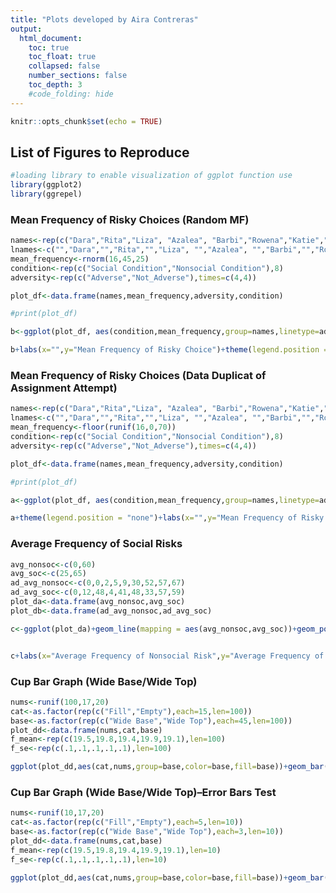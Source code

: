 ```yaml
---
title: "Plots developed by Aira Contreras"
output:
  html_document:
    toc: true
    toc_float: true
    collapsed: false
    number_sections: false
    toc_depth: 3
    #code_folding: hide
---
```


```r
knitr::opts_chunk$set(echo = TRUE)
```

## List of Figures to Reproduce


```r
#loading library to enable visualization of ggplot function use
library(ggplot2)
library(ggrepel)
```

### Mean Frequency of Risky Choices (Random MF)
```r

names<-rep(c("Dara","Rita","Liza", "Azalea", "Barbi","Rowena","Katie","Fiona"), each=2)
lnames<-c("","Dara","","Rita","","Liza", "","Azalea", "","Barbi","","Rowena","","Katie","","Fiona")
mean_frequency<-rnorm(16,45,25)
condition<-rep(c("Social Condition","Nonsocial Condition"),8)
adversity<-rep(c("Adverse","Not_Adverse"),times=c(4,4))

plot_df<-data.frame(names,mean_frequency,adversity,condition)

#print(plot_df)

b<-ggplot(plot_df, aes(condition,mean_frequency,group=names,linetype=adversity))+geom_line()+geom_text_repel(label=lnames, position = "nudge")+theme_classic()

b+labs(x="",y="Mean Frequency of Risky Choice")+theme(legend.position = "none")+scale_y_continuous(breaks = pretty(0:70,n=7))
```

### Mean Frequency of Risky Choices (Data Duplicat of Assignment Attempt)
```r

names<-rep(c("Dara","Rita","Liza", "Azalea", "Barbi","Rowena","Katie","Fiona"), each=2)
lnames<-c("","Dara","","Rita","","Liza", "","Azalea", "","Barbi","","Rowena","","Katie","","Fiona")
mean_frequency<-floor(runif(16,0,70))
condition<-rep(c("Social Condition","Nonsocial Condition"),8)
adversity<-rep(c("Adverse","Not_Adverse"),times=c(4,4))

plot_df<-data.frame(names,mean_frequency,adversity,condition)

#print(plot_df)

a<-ggplot(plot_df, aes(condition,mean_frequency,group=names,linetype=adversity))+geom_line()+geom_text_repel(label=lnames, position = "nudge")+theme_classic()

a+theme(legend.position = "none")+labs(x="",y="Mean Frequency of Risky Choice")+theme(legend.position = "none")+scale_y_continuous(breaks = pretty(0:70,n=7))
```

### Average Frequency of Social Risks

```r
avg_nonsoc<-c(0,60)
avg_soc<-c(25,65)
ad_avg_nonsoc<-c(0,0,2,5,9,30,52,57,67)
ad_avg_soc<-c(0,12,48,4,41,48,33,57,59)
plot_da<-data.frame(avg_nonsoc,avg_soc)
plot_db<-data.frame(ad_avg_nonsoc,ad_avg_soc)

c<-ggplot(plot_da)+geom_line(mapping = aes(avg_nonsoc,avg_soc))+geom_point(data =plot_db ,x=ad_avg_nonsoc,y=ad_avg_soc, size=1)+theme_classic()+coord_cartesian(xlim = c(0,70),ylim = c(0,70),clip = "off")


c+labs(x="Average Frequency of Nonsocial Risk",y="Average Frequency of Social Risk")+scale_x_continuous(expand = c(0,0),breaks = pretty(0:70,n=7))+scale_y_continuous(expand = c(0,0),breaks = pretty(0:70,n=7))
```

### Cup Bar Graph (Wide Base/Wide Top)
```r
nums<-runif(100,17,20)
cat<-as.factor(rep(c("Fill","Empty"),each=15,len=100))
base<-as.factor(rep(c("Wide Base","Wide Top"),each=45,len=100))
plot_dd<-data.frame(nums,cat,base)
f_mean<-rep(c(19.5,19.8,19.4,19.9,19.1),len=100)
f_se<-rep(c(.1,.1,.1,.1,.1),len=100)

ggplot(plot_dd,aes(cat,nums,group=base,color=base,fill=base))+geom_bar(stat = "identity",position = "dodge")+coord_cartesian(ylim = c(17,20))+geom_errorbar(aes(ymin=f_mean-f_se,ymax=f_mean+f_se),width=.2,position = position_dodge(width = 0.9),color="black")
```

### Cup Bar Graph (Wide Base/Wide Top)--Error Bars Test
```r
nums<-runif(10,17,20)
cat<-as.factor(rep(c("Fill","Empty"),each=5,len=10))
base<-as.factor(rep(c("Wide Base","Wide Top"),each=3,len=10))
plot_dd<-data.frame(nums,cat,base)
f_mean<-rep(c(19.5,19.8,19.4,19.9,19.1),len=10)
f_se<-rep(c(.1,.1,.1,.1,.1),len=10)

ggplot(plot_dd,aes(cat,nums,group=base,color=base,fill=base))+geom_bar(stat = "identity",position = "dodge")+coord_cartesian(ylim = c(17,20))+geom_errorbar(aes(ymin=f_mean-f_se,ymax=f_mean+f_se),width=.2,position = position_dodge(width = 0.9),color="black")
```